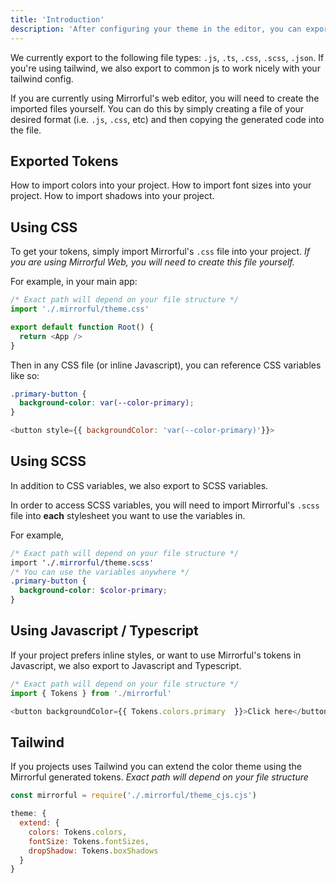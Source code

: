 ```yaml
---
title: 'Introduction'
description: 'After configuring your theme in the editor, you can export it to be used by your app.'
---
```


We currently export to the following file types: `.js`, `.ts`, `.css`, `.scss`, `.json`. If you're using tailwind, we also export to common js to work nicely with your tailwind config.

If you are currently using Mirrorful's web editor, you will need to create the imported
files yourself. You can do this by simply creating a file of your desired
format (i.e. `.js`, `.css`, etc) and then copying the generated code into the
file.

## Exported Tokens

<CardGroup cols={3}>
  <Card title="Colors" icon="palette" href="./colors">
    How to import colors into your project.
  </Card>
  <Card title="Font Size" icon="font" href="./font-sizes">
    How to import font sizes into your project.
  </Card>
  <Card title="Shadows" icon="ghost" href="./shadows">
    How to import shadows into your project.
  </Card>
</CardGroup>

## Using CSS

To get your tokens, simply import Mirrorful's `.css` file into your project. _If you are using Mirrorful Web, you will need to create this file yourself._

For example, in your main app:

```javascript
/* Exact path will depend on your file structure */
import './.mirrorful/theme.css'

export default function Root() {
  return <App />
}
```

Then in any CSS file (or inline Javascript), you can reference CSS variables like so:

```css
.primary-button {
  background-color: var(--color-primary);
}
```

```javascript
<button style={{ backgroundColor: 'var(--color-primary)'}}>
```

## Using SCSS

In addition to CSS variables, we also export to SCSS variables.

In order to access SCSS variables, you will need to import Mirrorful's `.scss` file into **each** stylesheet you want to use the variables in.

For example,

```scss
/* Exact path will depend on your file structure */
import './.mirrorful/theme.scss' 
/* You can use the variables anywhere */
.primary-button {
  background-color: $color-primary;
}
```

## Using Javascript / Typescript

If your project prefers inline styles, or want to use Mirrorful's tokens in Javascript, we also export to Javascript and Typescript.

```javascript
/* Exact path will depend on your file structure */
import { Tokens } from './mirrorful'

<button backgroundColor={{ Tokens.colors.primary  }}>Click here</button>
```

## Tailwind

If you projects uses Tailwind you can extend the color theme using the Mirrorful generated tokens.
_Exact path will depend on your file structure_

```javascript
const mirrorful = require('./.mirrorful/theme_cjs.cjs')

theme: {
  extend: {
    colors: Tokens.colors,
    fontSize: Tokens.fontSizes,
    dropShadow: Tokens.boxShadows
  }
}
```
